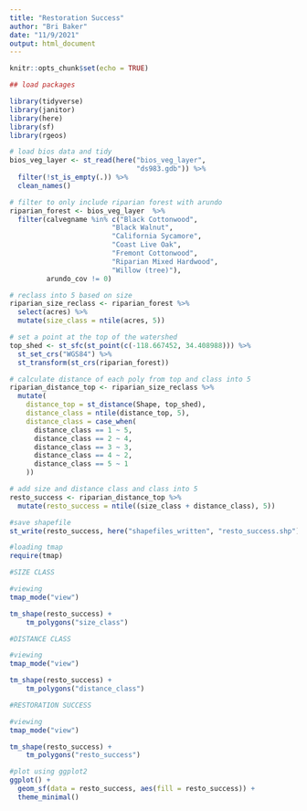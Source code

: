 ```yaml
---
title: "Restoration Success"
author: "Bri Baker"
date: "11/9/2021"
output: html_document
---
```


```r
knitr::opts_chunk$set(echo = TRUE)

## load packages

library(tidyverse)
library(janitor)
library(here)
library(sf)
library(rgeos)

```



```r
# load bios data and tidy
bios_veg_layer <- st_read(here("bios_veg_layer", 
                               "ds983.gdb")) %>% 
  filter(!st_is_empty(.)) %>% 
  clean_names()

# filter to only include riparian forest with arundo
riparian_forest <- bios_veg_layer  %>% 
  filter(calvegname %in% c("Black Cottonwood", 
                         "Black Walnut", 
                         "California Sycamore", 
                         "Coast Live Oak", 
                         "Fremont Cottonwood", 
                         "Riparian Mixed Hardwood",
                         "Willow (tree)"),
         arundo_cov != 0)


```

```r
# reclass into 5 based on size
riparian_size_reclass <- riparian_forest %>% 
  select(acres) %>% 
  mutate(size_class = ntile(acres, 5))


```

```r
# set a point at the top of the watershed
top_shed <- st_sfc(st_point(c(-118.667452, 34.408988))) %>% 
  st_set_crs("WGS84") %>% 
  st_transform(st_crs(riparian_forest))

# calculate distance of each poly from top and class into 5
riparian_distance_top <- riparian_size_reclass %>% 
  mutate(
    distance_top = st_distance(Shape, top_shed),
    distance_class = ntile(distance_top, 5),
    distance_class = case_when(
      distance_class == 1 ~ 5,
      distance_class == 2 ~ 4,
      distance_class == 3 ~ 3,
      distance_class == 4 ~ 2,
      distance_class == 5 ~ 1
    ))


```

```r
# add size and distance class and class into 5
resto_success <- riparian_distance_top %>% 
  mutate(resto_success = ntile((size_class + distance_class), 5))
```

```r
#save shapefile
st_write(resto_success, here("shapefiles_written", "resto_success.shp"))
```


```r
#loading tmap
require(tmap)

#SIZE CLASS 

#viewing
tmap_mode("view")

tm_shape(resto_success) +
    tm_polygons("size_class")
```

```r
#DISTANCE CLASS 

#viewing
tmap_mode("view")

tm_shape(resto_success) +
    tm_polygons("distance_class")
```

```r
#RESTORATION SUCCESS

#viewing
tmap_mode("view")

tm_shape(resto_success) +
    tm_polygons("resto_success")
```

```r
#plot using ggplot2
ggplot() + 
  geom_sf(data = resto_success, aes(fill = resto_success)) +
  theme_minimal()
```

